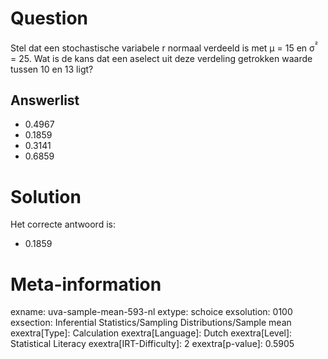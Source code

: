 Question
========

Stel dat een stochastische variabele r normaal verdeeld is met μ = 15 en
σ^²^ = 25. Wat is de kans dat een aselect uit deze verdeling getrokken
waarde tussen 10 en 13 ligt?


Answerlist
----------

* 0.4967
* 0.1859
* 0.3141
* 0.6859

Solution
========

Het correcte antwoord is: 

* 0.1859

Meta-information
================
exname: uva-sample-mean-593-nl
extype: schoice
exsolution: 0100
exsection: Inferential Statistics/Sampling Distributions/Sample mean
exextra[Type]: Calculation
exextra[Language]: Dutch
exextra[Level]: Statistical Literacy
exextra[IRT-Difficulty]: 2
exextra[p-value]: 0.5905

